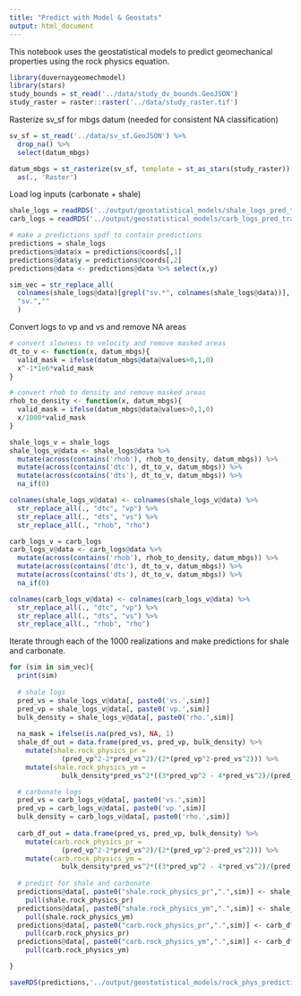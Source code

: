 ```yaml
---
title: "Predict with Model & Geostats"
output: html_document
---
```


This notebook uses the geostatistical models to predict geomechanical 
properties using the rock physics equation.

```r
library(duvernaygeomechmodel)
library(stars)
study_bounds = st_read('../data/study_dv_bounds.GeoJSON')
study_raster = raster::raster('../data/study_raster.tif')
```

Rasterize sv_sf for mbgs datum (needed for consistent NA classification)

```r
sv_sf = st_read('../data/sv_sf.GeoJSON') %>% 
  drop_na() %>% 
  select(datum_mbgs)

datum_mbgs = st_rasterize(sv_sf, template = st_as_stars(study_raster)) %>% 
  as(., 'Raster')
```

Load log inputs (carbonate + shale)

```r
shale_logs = readRDS('../output/geostatistical_models/shale_logs_pred_trans.rds')
carb_logs = readRDS('../output/geostatistical_models/carb_logs_pred_trans.rds')

# make a predictions spdf to contain predictions
predictions = shale_logs
predictions@data$x = predictions@coords[,1]
predictions@data$y = predictions@coords[,2]
predictions@data <- predictions@data %>% select(x,y)

sim_vec = str_replace_all(
  colnames(shale_logs@data)[grepl("sv.*", colnames(shale_logs@data))],
  "sv.",""
  )
```

Convert logs to vp and vs and remove NA areas

```r
# convert slowness to velocity and remove masked areas
dt_to_v <- function(x, datum_mbgs){
  valid_mask = ifelse(datum_mbgs@data@values>0,1,0)
  x^-1*1e6*valid_mask
}

# convert rhob to density and remove masked areas
rhob_to_density <- function(x, datum_mbgs){
  valid_mask = ifelse(datum_mbgs@data@values>0,1,0)
  x/1000*valid_mask
}

shale_logs_v = shale_logs
shale_logs_v@data <- shale_logs@data %>%
  mutate(across(contains('rhob'), rhob_to_density, datum_mbgs)) %>%
  mutate(across(contains('dtc'), dt_to_v, datum_mbgs)) %>%
  mutate(across(contains('dts'), dt_to_v, datum_mbgs)) %>%
  na_if(0)

colnames(shale_logs_v@data) <- colnames(shale_logs_v@data) %>%
  str_replace_all(., "dtc", "vp") %>%
  str_replace_all(., "dts", "vs") %>%
  str_replace_all(., "rhob", "rho")

carb_logs_v = carb_logs
carb_logs_v@data <- carb_logs@data %>%
  mutate(across(contains('rhob'), rhob_to_density, datum_mbgs)) %>%
  mutate(across(contains('dtc'), dt_to_v, datum_mbgs)) %>%
  mutate(across(contains('dts'), dt_to_v, datum_mbgs)) %>%
  na_if(0)

colnames(carb_logs_v@data) <- colnames(carb_logs_v@data) %>%
  str_replace_all(., "dtc", "vp") %>%
  str_replace_all(., "dts", "vs") %>%
  str_replace_all(., "rhob", "rho")
```

Iterate through each of the 1000 realizations and make predictions for shale and carbonate.

```r
for (sim in sim_vec){
  print(sim)
  
  # shale logs
  pred_vs = shale_logs_v@data[, paste0('vs.',sim)]
  pred_vp = shale_logs_v@data[, paste0('vp.',sim)]
  bulk_density = shale_logs_v@data[, paste0('rho.',sim)]
  
  na_mask = ifelse(is.na(pred_vs), NA, 1)
  shale_df_out = data.frame(pred_vs, pred_vp, bulk_density) %>%
    mutate(shale.rock_physics_pr = 
             (pred_vp^2-2*pred_vs^2)/(2*(pred_vp^2-pred_vs^2))) %>%
    mutate(shale.rock_physics_ym = 
             bulk_density*pred_vs^2*((3*pred_vp^2 - 4*pred_vs^2)/(pred_vp^2-pred_vs^2))/1E6)

  # carbonate logs
  pred_vs = carb_logs_v@data[, paste0('vs.',sim)]
  pred_vp = carb_logs_v@data[, paste0('vp.',sim)]
  bulk_density = carb_logs_v@data[, paste0('rho.',sim)]
  
  carb_df_out = data.frame(pred_vs, pred_vp, bulk_density) %>%
    mutate(carb.rock_physics_pr = 
             (pred_vp^2-2*pred_vs^2)/(2*(pred_vp^2-pred_vs^2))) %>%
    mutate(carb.rock_physics_ym = 
             bulk_density*pred_vs^2*((3*pred_vp^2 - 4*pred_vs^2)/(pred_vp^2-pred_vs^2))/1E6)
  
  # predict for shale and carbonate
  predictions@data[, paste0("shale.rock_physics_pr",".",sim)] <- shale_df_out %>%
    pull(shale.rock_physics_pr)
  predictions@data[, paste0("shale.rock_physics_ym",".",sim)] <- shale_df_out %>%
    pull(shale.rock_physics_ym)
  predictions@data[, paste0("carb.rock_physics_pr",".",sim)] <- carb_df_out %>%
    pull(carb.rock_physics_pr)
  predictions@data[, paste0("carb.rock_physics_ym",".",sim)] <- carb_df_out %>%
    pull(carb.rock_physics_ym)

}

saveRDS(predictions,'../output/geostatistical_models/rock_phys_predictions.rds')
```
